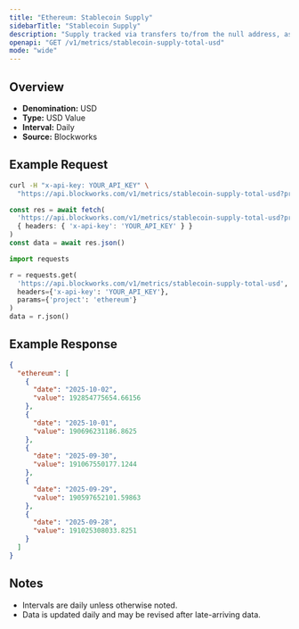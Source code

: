 ```yaml
---
title: "Ethereum: Stablecoin Supply"
sidebarTitle: "Stablecoin Supply"
description: "Supply tracked via transfers to/from the null address, as well as distinct issuance and redemption events for supported stablecoins. Circulating supply remove supply held in bridges, token treasuries, and known mint/burn addresses."
openapi: "GET /v1/metrics/stablecoin-supply-total-usd"
mode: "wide"
---
```


## Overview

- **Denomination:** USD
- **Type:** USD Value
- **Interval:** Daily
- **Source:** Blockworks

## Example Request

<CodeGroup>

```bash cURL
curl -H "x-api-key: YOUR_API_KEY" \
  "https://api.blockworks.com/v1/metrics/stablecoin-supply-total-usd?project=ethereum"
```

```typescript TypeScript
const res = await fetch(
  'https://api.blockworks.com/v1/metrics/stablecoin-supply-total-usd?project=ethereum',
  { headers: { 'x-api-key': 'YOUR_API_KEY' } }
)
const data = await res.json()
```

```python Python
import requests

r = requests.get(
  'https://api.blockworks.com/v1/metrics/stablecoin-supply-total-usd',
  headers={'x-api-key': 'YOUR_API_KEY'},
  params={'project': 'ethereum'}
)
data = r.json()
```

</CodeGroup>

## Example Response

```json
{
  "ethereum": [
    {
      "date": "2025-10-02",
      "value": 192854775654.66156
    },
    {
      "date": "2025-10-01",
      "value": 190696231186.8625
    },
    {
      "date": "2025-09-30",
      "value": 191067550177.1244
    },
    {
      "date": "2025-09-29",
      "value": 190597652101.59863
    },
    {
      "date": "2025-09-28",
      "value": 191025308033.8251
    }
  ]
}
```

## Notes
- Intervals are daily unless otherwise noted.
- Data is updated daily and may be revised after late-arriving data.